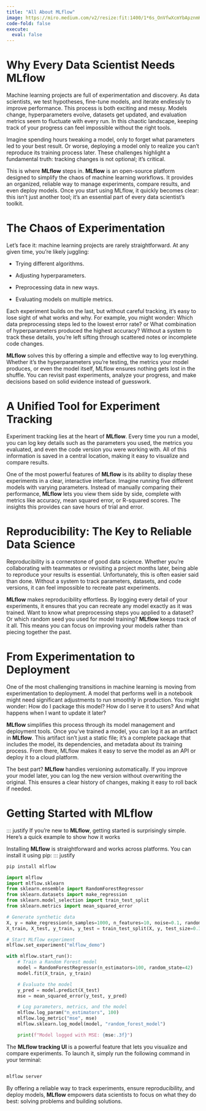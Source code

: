 ```yaml
---
title: "All About MLflow"
image: https://miro.medium.com/v2/resize:fit:1400/1*6s_OnVfwXcmYbApznmKUWQ.png 
code-fold: false
execute:
  eval: false
---
```


# Why Every Data Scientist Needs MLflow
::: justify
Machine learning projects are full of experimentation and discovery. As data scientists, we test hypotheses, fine-tune models, and iterate endlessly to improve performance. This process is both exciting and messy. Models change, hyperparameters evolve, datasets get updated, and evaluation metrics seem to fluctuate with every run. In this chaotic landscape, keeping track of your progress can feel impossible without the right tools.

Imagine spending hours tweaking a model, only to forget what parameters led to your best result. Or worse, deploying a model only to realize you can't reproduce its training process later. These challenges highlight a fundamental truth: tracking changes is not optional; it's critical.

This is where **MLflow** steps in. **MLflow** is an open-source platform designed to simplify the chaos of machine learning workflows. It provides an organized, reliable way to manage experiments, compare results, and even deploy models. Once you start using MLflow, it quickly becomes clear: this isn’t just another tool; it’s an essential part of every data scientist's toolkit.
:::

# The Chaos of Experimentation

::: justify
Let’s face it: machine learning projects are rarely straightforward. At any given time, you're likely juggling:

-   Trying different algorithms.

-   Adjusting hyperparameters.

-   Preprocessing data in new ways.

-   Evaluating models on multiple metrics.

Each experiment builds on the last, but without careful tracking, it's easy to lose sight of what works and why. For example, you might wonder: Which data preprocessing steps led to the lowest error rate? or What combination of hyperparameters produced the highest accuracy? Without a system to track these details, you’re left sifting through scattered notes or incomplete code changes.

**MLflow** solves this by offering a simple and effective way to log everything. Whether it’s the hyperparameters you’re testing, the metrics your model produces, or even the model itself, MLflow ensures nothing gets lost in the shuffle. You can revisit past experiments, analyze your progress, and make decisions based on solid evidence instead of guesswork.

:::

# A Unified Tool for Experiment Tracking

::: justify
Experiment tracking lies at the heart of **MLflow**. Every time you run a model, you can log key details such as the parameters you used, the metrics you evaluated, and even the code version you were working with. All of this information is saved in a central location, making it easy to visualize and compare results.

One of the most powerful features of **MLflow** is its ability to display these experiments in a clear, interactive interface. Imagine running five different models with varying parameters. Instead of manually comparing their performance, **MLflow** lets you view them side by side, complete with metrics like accuracy, mean squared error, or R-squared scores. The insights this provides can save hours of trial and error.
:::

# Reproducibility: The Key to Reliable Data Science

::: justify
Reproducibility is a cornerstone of good data science. Whether you’re collaborating with teammates or revisiting a project months later, being able to reproduce your results is essential. Unfortunately, this is often easier said than done. Without a system to track parameters, datasets, and code versions, it can feel impossible to recreate past experiments.

**MLflow** makes reproducibility effortless. By logging every detail of your experiments, it ensures that you can recreate any model exactly as it was trained. Want to know what preprocessing steps you applied to a dataset? Or which random seed you used for model training? **MLflow** keeps track of it all. This means you can focus on improving your models rather than piecing together the past.
::: 

# From Experimentation to Deployment

::: justify
One of the most challenging transitions in machine learning is moving from experimentation to deployment. A model that performs well in a notebook might need significant adjustments to run smoothly in production. You might wonder: How do I package this model? How do I serve it to users? And what happens when I want to update it later?

**MLflow** simplifies this process through its model management and deployment tools. Once you’ve trained a model, you can log it as an artifact in **MLflow**. This artifact isn’t just a static file; it’s a complete package that includes the model, its dependencies, and metadata about its training process. From there, MLflow makes it easy to serve the model as an API or deploy it to a cloud platform.

The best part? **MLflow** handles versioning automatically. If you improve your model later, you can log the new version without overwriting the original. This ensures a clear history of changes, making it easy to roll back if needed.
:::

# Getting Started with MLflow

::: justify
If you’re new to **MLflow**, getting started is surprisingly simple. Here’s a quick example to show how it works

Installing **MLflow** is straightforward and works across platforms. You can install it using pip:
::: justify


``` bash
pip install mlflow
```

```python
import mlflow
import mlflow.sklearn
from sklearn.ensemble import RandomForestRegressor
from sklearn.datasets import make_regression
from sklearn.model_selection import train_test_split
from sklearn.metrics import mean_squared_error

# Generate synthetic data
X, y = make_regression(n_samples=1000, n_features=10, noise=0.1, random_state=42)
X_train, X_test, y_train, y_test = train_test_split(X, y, test_size=0.3, random_state=42)

# Start MLflow experiment
mlflow.set_experiment("mlflow_demo")

with mlflow.start_run():
    # Train a Random Forest model
    model = RandomForestRegressor(n_estimators=100, random_state=42)
    model.fit(X_train, y_train)

    # Evaluate the model
    y_pred = model.predict(X_test)
    mse = mean_squared_error(y_test, y_pred)

    # Log parameters, metrics, and the model
    mlflow.log_param("n_estimators", 100)
    mlflow.log_metric("mse", mse)
    mlflow.sklearn.log_model(model, "random_forest_model")

    print(f"Model logged with MSE: {mse:.3f}")

```

::: justify

The **MLflow tracking UI** is a powerful feature that lets you visualize and compare experiments. To launch it, simply run the following command in your terminal:

```bash

mlflow server
```

By offering a reliable way to track experiments, ensure reproducibility, and deploy models, **MLflow** empowers data scientists to focus on what they do best: solving problems and building solutions.

::: 